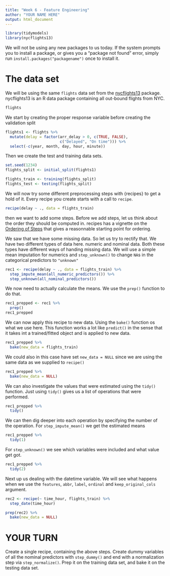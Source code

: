 ```yaml
---
title: "Week 6 - Feature Engineering"
author: "YOUR NAME HERE"
output: html_document
---
```


```r
library(tidymodels)
library(nycflights13)
```

We will not be using any new packages to us today. If the system prompts you to install a package, or gives you a "package not found" error, simply run `install.packages("packagename")` once to install it.

# The data set

We will be using the same `flights` data set from the [nycflights13](https://github.com/tidyverse/nycflights13) package. nycflights13 is an R data package containing all out-bound flights from NYC.

```r
flights
```

We start by creating the proper response variable before creating the validation split

```r
flights1 <- flights %>%
  mutate(delay = factor(arr_delay > 0, c(TRUE, FALSE),
                        c("Delayed", "On time"))) %>%
  select(-c(year, month, day, hour, minute))
```

Then we create the test and training data sets.

```r
set.seed(1234)
flights_split <- initial_split(flights1)

flights_train <- training(flights_split)
flights_test <- testing(flights_split)
```

We will now try some different preprocessing steps with {recipes} to get a hold of it. Every recipe you create starts with a call to `recipe`.

```r
recipe(delay ~ ., data = flights_train)
```

then we want to add some steps. Before we add steps, let us think about the order they should be computed in. recipes has a vignette on the [Ordering of Steps](https://recipes.tidymodels.org/articles/Ordering.html) that gives a reasonnable starting point for ordering.

We saw that we have some missing data. So let us try to rectify that. We have two different types of data here. numeric and nominal data. Both these types have different ways of handing missing data. We will use a simple mean imputation for numerics and `step_unknown()` to change `NA`s in the categorical predictors to `"unknown"`

```r
rec1 <- recipe(delay ~ ., data = flights_train) %>%
  step_impute_mean(all_numeric_predictors()) %>%
  step_unknown(all_nominal_predictors())
```

We now need to actually calculate the means. We use the `prep()` function to do that.

```r
rec1_prepped <- rec1 %>%
  prep()
rec1_prepped
```

We can now apply this recipe to new data. Using the `bake()` function os what we use here. This function works a lot like `predict()` in the sense that it takes int a trained/fitted object and is applied to new data.

```r
rec1_prepped %>%
  bake(new_data = flights_train)
```

We could also in this case have set `new_data = NULL` since we are using the same data as we supplied to `recipe()`

```r
rec1_prepped %>%
  bake(new_data = NULL)
```

We can also investigate the values that were estimated using the `tidy()` function. Just using `tidy()` gives us a list of operations that were performed.

```r
rec1_prepped %>%
  tidy()
```

We can then dig deeper into each  operation by specifying the number of the operation. For `step_impute_mean()` we get the estimated means

```r
rec1_prepped %>%
  tidy(1)
```

For `step_unknown()` we see which variables were included and what value get got.

```r
rec1_prepped %>%
  tidy(2)
```

Next up us dealing with the datetime variable. We will see what happens when we use the `features`, `abbr`, `label`, `ordinal` and `keep_original_cols`  argument.

```r
rec2 <- recipe(~ time_hour, flights_train) %>%
  step_date(time_hour)

prep(rec2) %>%
  bake(new_data = NULL)
```


# YOUR TURN

Create a single recipe, containing the above steps. Create dummy variables of all the nominal predictors with `step_dummy()` and end with a normalization step via `step_normalize()`. Prep it on the training data set, and bake it on the testing data set.
